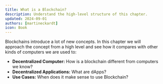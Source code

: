 ```yaml
---
title: What is a Blockchain?
description: Understand the high-level structure of this chapter.
updated: 2024-09-01
authors: [martineckardt]
icon: Book
---
```



<GlossaryTerm>Blockchain</GlossaryTerm>s introduce a lot of new concepts. In this chapter we will approach the concept from a high level and see how it compares with other kinds of computers we are used to:

- **Decentralized Computer:** How is a blockchain different from computers we know?
- **Decentralized Applications:** What are dApps? 
- **Use Cases:** When does it make sense to use Blockchain?

